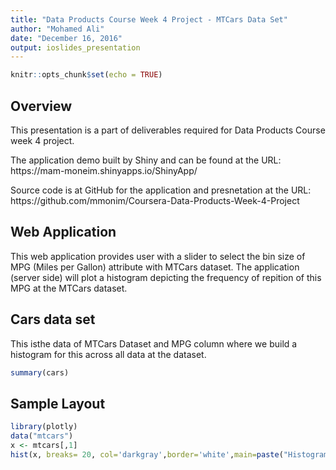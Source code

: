 ---
title: "Data Products Course Week 4 Project - MTCars Data Set"
author: "Mohamed Ali"
date: "December 16, 2016"
output: ioslides_presentation
---

```{r setup, include=FALSE}
knitr::opts_chunk$set(echo = TRUE)
```

## Overview

This presentation is a part of deliverables required for Data Products Course week 4 project.

The application demo built by Shiny and can be found at the URL:
https://mam-moneim.shinyapps.io/ShinyApp/

Source code is at GitHub for the application and presnetation at the URL:
https://github.com/mmonim/Coursera-Data-Products-Week-4-Project

## Web Application

This web application provides user with a slider to select the bin size of MPG (Miles per Gallon) attribute with MTCars dataset. The application (server side) will plot a histogram depicting the frequency of repition of this MPG at the MTCars dataset.

## Cars data set

This isthe data of MTCars Dataset and MPG column where we build a histogram for this across all data at the dataset.

```{r cars, echo = TRUE}
summary(cars)
```

## Sample Layout

```{r, echo=FALSE, message=FALSE}

library(plotly)
data("mtcars")
x <- mtcars[,1]
hist(x, breaks= 20, col='darkgray',border='white',main=paste("Histogram of MPG"),xlab="MPG")
```


